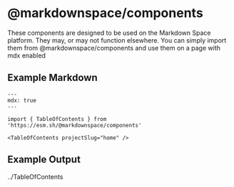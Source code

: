 
<Meta title="How To Use These Components" />

# @markdownspace/components

These components are designed to be used on the Markdown Space platform. They may, or may not function elsewhere. You can simply import them from @markdownspace/components and use them on a page with mdx enabled

## Example Markdown

```mdx
---
mdx: true
---

import { TableOfContents } from 'https://esm.sh/@markdownspace/components'

<TableOfContents projectSlug="home" />
```

## Example Output

<TableOfContents projectSlug="home" />
../TableOfContents
